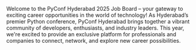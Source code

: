 Welcome to the PyConf Hyderabad 2025 Job Board – your gateway to exciting career opportunities in the world of technology! As Hyderabad’s premier Python conference, PyConf Hyderabad brings together a vibrant community of developers, enthusiasts, and industry leaders. This year, we're excited to provide an exclusive platform for professionals and companies to connect, network, and explore new career possibilities.

